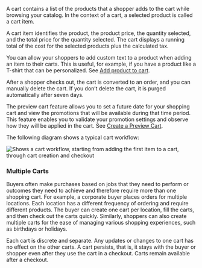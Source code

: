 A cart contains a list of the products that a shopper adds to the cart while browsing your catalog. In the context of a cart, a selected product is called a cart item.

A cart item identifies the product, the product price, the quantity selected, and the total price for the quantity selected. The cart displays a running total of the cost for the selected products plus the calculated tax.

You can allow your shoppers to add custom text to a product when adding an item to their carts. This is useful, for example, if you have a product like a T-shirt that can be personalized. See [Add product to cart](/docs/api/carts/cart-merge#add-product-to-cart).

After a shopper checks out, the cart is converted to an order, and you can manually delete the cart. If you donʼt delete the cart, it is purged automatically after seven days.

The preview cart feature allows you to set a future date for your shopping cart and view the promotions that will be available during that time period. This feature enables you to validate your promotion settings and observe how they will be applied in the cart. See [Create a Preview Cart](/docs/carts-orders/create-multi-cart#post-create-a-preview-cart).

The following diagram shows a typical cart workflow:

![Shows a cart workflow, starting from adding the first item to a cart, through cart creation and checkout](/assets/cart-workflow.png)

### Multiple Carts

Buyers often make purchases based on jobs that they need to perform or outcomes they need to achieve and therefore require more than one shopping cart. For example, a corporate buyer places orders for multiple locations. Each location has a different frequency of ordering and require different products. The buyer can create one cart per location, fill the carts, and then check out the carts quickly. Similarly, shoppers can also create multiple carts for the ease of managing various shopping experiences, such as birthdays or holidays.

Each cart is discrete and separate. Any updates or changes to one cart has no effect on the other carts. A cart persists, that is, it stays with the buyer or shopper even after they use the cart in a checkout. Carts remain available after a checkout.
